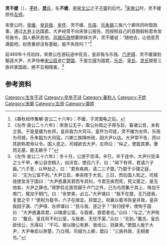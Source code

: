 {{Infobox 先秦人物
|image       = 
|姓= [[子姓|子]]
|名= 不缓
|氏= [[灵氏|灵]]
|zi          = 
|hao         = 
|官位= [[宋国|宋国]][[左师|左师]]
|nickname    = 
|nickzi      = 
|posthumous  = 
|国家= [[宋国|宋国]]
|名称= 灵不缓
|hometown    = 
|birth       = 
|death       = 
|honor       = 
|honor2      = 
|spouse       = 
|children      = 
}}
'''灵不缓'''（{{bd|？||？||catIdx=L灵}}），[[子姓|'''子'''姓]]，[[灵氏|'''灵'''氏]]，名'''不缓'''，是[[宋文公|宋文公]]之子[[公子围龟|子靈]]的后代。<ref>《春秋经传集解·哀公二十六年》：不缓，子灵围龟之后。</ref>[[宋景公|宋景公]]时，灵不缓担任[[左师|左师]]。

宋景公时，[[皇缓|皇缓]]、[[皇非我|皇非我]]、[[皇怀|皇怀]]、灵不缓、[[乐茷|乐茷]]、[[乐朱鉏|乐朱鉏]]三族六个卿共同听取政事，通过[[大尹|大尹]]上达国君。大尹经常不向宋景公报告，而按照自己的意图假称君命发号施令，国人都厌恶他。[[司城|司城]][[乐茷|乐茷]]想要除掉大尹，灵不缓说：“随他去，让他恶贯满盈吧。权势重却没有基础，能不失败吗？”<ref>《左传·哀公二十六年》：宋景公无子，取公孙周之子得与启，畜诸公宫，未有立焉。于是皇缓为右师，皇非我为大司马，皇怀为司徒，灵不缓为左师，乐茷为司城，乐朱鉏为大司寇。六卿三族降听政，因大尹以达。大尹常不告，而以其欲称君命以令。国人恶之。司城欲去大尹，左师曰：“纵之，使盈其罪。重而无基，能无敝乎？”</ref>

前469年十月初四，宋景公在游玩途中死去，皇非我与乐茷、[[门尹得|门尹得]]、灵不缓谋划驅逐大尹，大尹侍奉[[宋公启|宋公启]]逃亡[[楚国|楚国]]，于是立[[宋昭公_(战国)|得]]为国君，[[乐氏|乐氏]]、[[皇氏|皇氏]]、[[灵氏|灵氏]]盟誓三族共掌国政，绝不互相残害。<ref>《左传·哀公二十六年》：冬十月，公游于空泽。辛巳，卒于连中。大尹兴空泽之士千甲，奉公自空桐入，如沃宫。使召六子，曰：“闻下有师，君请六子画。”六子至，以甲劫之，曰：“君有疾病，请二三子盟。”乃盟于少寝之庭，曰：“无为公室不利。”大尹立启，奉丧殡于大宫。三日，而后国人知之。司城茷使宣言于国曰：“大尹惑蛊其君而专其利，今君无疾而死，死又匿之，是无他矣，大尹之罪也。”得梦启北首而寝于卢门之外，己为鸟而集于其上，咮加于南门，尾加于桐门。曰：“余梦美，必立。”大尹谋曰：“我不在盟，无乃逐我，复盟之乎？”使祝为载书，六子在唐盂。将盟之。祝襄以载书告皇非我，皇非我因子潞、门尹得、左师谋曰：“民与我，逐之乎？”皆归授甲，使徇于国曰：“大尹惑蛊其君，以陵虐公室。与我者，救君者也。”众曰：“与之。”大尹徇曰：“戴氏、皇氏将不利公室，与我者，无忧不富。”众曰：“无别。”戴氏、皇氏欲伐公，乐得曰：“不可。彼以陵公有罪，我伐公，则甚焉。”使国人施于大尹，大尹奉启以奔楚，乃立得。司城为上卿，盟曰：“三族共政，无相害也。”</ref>

== 参考资料 ==
{{reflist}}

[[Category:生年不详|Category:生年不详]]
[[Category:卒年不详|Category:卒年不详]]
[[Category:春秋人|Category:春秋人]]
[[Category:子姓|Category:子姓]]
[[Category:宋卿|Category:宋卿]]
[[Category:左师|Category:左师]]
[[Category:靈姓|Category:靈姓]]